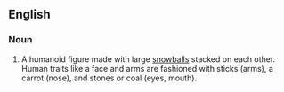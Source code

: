 ==English==

===Noun===
# A humanoid figure made with large [[snowball]]s stacked on each other. Human traits like a face and arms are fashioned with sticks (arms), a carrot (nose), and stones or coal (eyes, mouth).